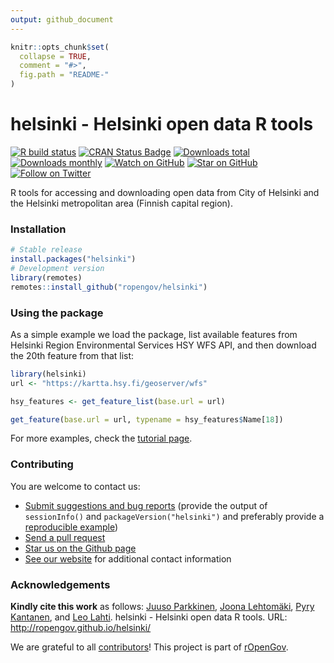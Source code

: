 ```yaml
---
output: github_document
---
```

  
```r
knitr::opts_chunk$set(
  collapse = TRUE,
  comment = "#>",
  fig.path = "README-"
)
```

<!-- README.md is generated from README.Rmd. Please edit that file -->

helsinki - Helsinki open data R tools
========
  
<!-- badges: start -->
[![R build status](https://github.com/rOpenGov/helsinki/workflows/R-CMD-check/badge.svg)](https://github.com/rOpenGov/helsinki/actions)
[![CRAN Status Badge](https://www.r-pkg.org/badges/version/helsinki)](https://www.r-pkg.org/pkg/helsinki)
[![Downloads total](http://cranlogs.r-pkg.org/badges/grand-total/helsinki)](https://cran.r-project.org/package=helsinki)
[![Downloads monthly](https://cranlogs.r-pkg.org/badges/helsinki)](https://www.r-pkg.org/pkg/helsinki)
[![Watch on GitHub][github-watch-badge]][github-watch]
[![Star on GitHub][github-star-badge]][github-star]
[![Follow on Twitter](https://img.shields.io/twitter/follow/ropengov.svg?style=social)](https://twitter.com/intent/follow?screen_name=ropengov)
<!--[![Stories in Ready](https://badge.waffle.io/ropengov/helsinki.png?label=Ready)](http://waffle.io/ropengov/helsinki)-->
<!--[![codecov.io](https://codecov.io/github/rOpenGov/helsinki/coverage.svg?branch=master)](https://codecov.io/github/rOpenGov/helsinki?branch=master)-->
<!-- badges: end -->
  
R tools for accessing and downloading open data from City of Helsinki and the Helsinki metropolitan area (Finnish capital region). 
 
### Installation

```r
# Stable release
install.packages("helsinki")
# Development version
library(remotes)
remotes::install_github("ropengov/helsinki")
```

### Using the package

As a simple example we load the package, list available features from
Helsinki Region Environmental Services HSY WFS API, and then download the 20th feature from that list:
  
```r
library(helsinki) 
url <- "https://kartta.hsy.fi/geoserver/wfs"

hsy_features <- get_feature_list(base.url = url)

get_feature(base.url = url, typename = hsy_features$Name[18])
```

For more examples, check the [tutorial page](http://ropengov.github.io/helsinki/articles/helsinki_tutorial.html). 

### Contributing

You are welcome to contact us:

  * [Submit suggestions and bug reports](https://github.com/ropengov/helsinki/issues) (provide the output of `sessionInfo()` and `packageVersion("helsinki")` and preferably provide a [reproducible example](http://adv-r.had.co.nz/Reproducibility.html))
  * [Send a pull request](https://github.com/ropengov/helsinki/)
  * [Star us on the Github page](https://github.com/ropengov/helsinki/)
  * [See our website](http://ropengov.org/community/) for additional contact information

### Acknowledgements

**Kindly cite this work** as follows: [Juuso Parkkinen](https://github.com/ouzor), [Joona Lehtomäki](https://github.com/jlehtoma), [Pyry Kantanen](https://github.com/pitkant), and [Leo Lahti](https://github.com/antagomir). helsinki - Helsinki open data R tools. URL: [http://ropengov.github.io/helsinki/](http://ropengov.github.io/helsinki/)

We are grateful to all [contributors](https://github.com/rOpenGov/helsinki/graphs/contributors)! This project is part of [rOpenGov](http://ropengov.org).


[github-watch-badge]: https://img.shields.io/github/watchers/ropengov/helsinki.svg?style=social
[github-watch]: https://github.com/ropengov/helsinki/watchers
[github-star-badge]: https://img.shields.io/github/stars/ropengov/helsinki.svg?style=social
[github-star]: https://github.com/ropengov/helsinki/stargazers